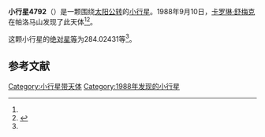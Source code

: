 {{Infobox planet
| bgcolour = #FFFFC0
| name = 4792 Lykaon
| symbol = 
| image = 
| caption = 
| discovery = yes
| discovery_ref = 
| discoverer = [[卡罗琳·舒梅克|卡罗琳·舒梅克]]
| discovery_site = [[帕洛马山|帕洛马山]] 
| discovered = 1988年9月10日
| designations = yes
| mp_name = 
| named_after = 
| alt_names = 1988 RK1/ 1989 UN9
| mp_category = [[特洛伊小行星|特洛伊小行星]]
| orbit_ref = <ref name="a">[http://ssd.jpl.nasa.gov/sbdb.cgi?sstr=4792 4792 Lykaon] {{Wayback|url=http://ssd.jpl.nasa.gov/sbdb.cgi?sstr=4792 |date=20201124010659 }}，小行星數據庫瀏覽器（JPL Small-Body Database Browser）－[[美国国家航空航天局|美国国家航空航天局]]喷气推进实验室</ref>
| epoch = 2456400.5 (2013年4月18日更新)
| aphelion = {{convert|5.7476606|AU|km|3|abbr=on|lk=out}}
| perihelion = {{convert|4.7787006|AU|km|3|abbr=on}}
| semimajor = {{convert|5.2631806|AU|km|3|abbr=on}}
| eccentricity = 0.0920508
| period = 4410.327566 [[日|日]]<br />12.07[[儒略年|儒略年]]
| avg_speed = 
| inclination = 9.33512
| asc_node = 61.92373
| mean_anomaly = 
| arg_peri = 284.02431
| satellites = 
| physical_characteristics = yes
| dimensions = 
| mass = 
| density = 
| surface_grav = 
| escape_velocity = 
| sidereal_day = 
| axial_tilt = 
| pole_ecliptic_lat = 
| pole_ecliptic_lon = 
| albedo = 
| temperatures= 
| temp_name1 = 
| mean_temp_1 = 
| max_temp_1 = 
| temp_name2 = 
| max_temp_2 = 
| spectral_type = 
| abs_magnitude = 284.02431
}}

'''小行星4792'''（{{lang-en|4792 Lykaon}}）是一颗围绕[[太阳|太阳]][[公转|公转]]的[[小行星|小行星]]。1988年9月10日，[[卡罗琳·舒梅克|卡罗琳·舒梅克]]在帕洛马山发现了此天体<ref name="a" /><ref>{{cite news|title=小行星列表|url=http://cfa-www.harvard.edu/iau/lists/NumberedMPs.txt|accessdate=2013-07-08|newspaper=哈佛大学|archive-date=2008-05-17|archive-url=https://web.archive.org/web/20080517010638/http://cfa-www.harvard.edu/iau/lists/NumberedMPs.txt|dead-url=no}}</ref>。

这颗小行星的[[绝对星等|绝对星等]]为284.02431等<ref name="a" />。

==参考文献==
{{reflist}}
{{Minor Planet Number|[[小行星4791|小行星4791]]|[[小行星4793|小行星4793]]}}

{{小天体}}

[[Category:小行星带天体|Category:小行星带天体]]
[[Category:1988年发现的小行星|Category:1988年发现的小行星]]

{{asteroid-stub}}